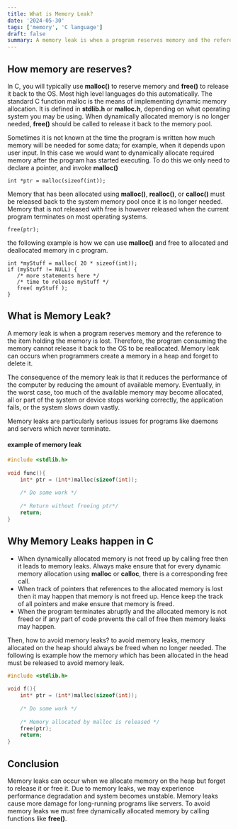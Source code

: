 ```yaml
---
title: What is Memory Leak?
date: '2024-05-30'
tags: ['memory', 'C language']
draft: false
summary: A memory leak is when a program reserves memory and the reference to the item holding the memory is lost. Therefore, the program consuming the memory cannot release it back to the OS to be reallocated. Memory leak can occurs when programmers create a memory in a heap and forget to delete it.
---
```


## How memory are reserves?
In C, you will typically use **malloc()** to reserve memory and **free()** 
to release it back to the OS. Most high level languages do this automatically.
The standard C function malloc is the means of implementing dynamic 
memory allocation. It is defined in **stdlib.h** or **malloc.h**, depending 
on what operating system you may be using. When dynamically allocated 
memory is no longer needed, **free()** should be called to release it back to 
the memory pool.

Sometimes it is not known at the time the program is written 
how much memory will be needed for some data; for example, when 
it depends upon user input. In this case we would want to dynamically 
allocate required memory after the program has started executing. 
To do this we only need to declare a pointer, and invoke **malloc()**

```
int *ptr = malloc(sizeof(int));
```
Memory that has been allocated using **malloc()**, **realloc()**, or **calloc()** 
must be released back to the system memory pool once it is no longer needed.
Memory that is not released with free is however released when the current 
program terminates on most operating systems.

```
free(ptr);
```
the following example is how we can use **malloc()** and free to allocated and 
deallocated memory in c program.

```
int *myStuff = malloc( 20 * sizeof(int)); 
if (myStuff != NULL) {
   /* more statements here */
   /* time to release myStuff */
   free( myStuff );
}
```

## What is Memory Leak?
A memory leak is when a program reserves memory and the reference 
to the item holding the memory is lost. Therefore, the program consuming 
the memory cannot release it back to the OS to be reallocated. 
Memory leak can occurs when programmers create a memory in a heap and 
forget to delete it.

The consequence of the memory leak is that it reduces the performance 
of the computer by reducing the amount of available memory. Eventually, 
in the worst case, too much of the available memory may become allocated, 
all or part of the system or device stops working correctly, 
the application fails, or the system slows down vastly.

Memory leaks are particularly serious issues for programs like daemons and 
servers which never terminate.

#### example of memory leak

```c:program.c
#include <stdlib.h>
 
void func(){
    int* ptr = (int*)malloc(sizeof(int));
 
    /* Do some work */
 
    /* Return without freeing ptr*/
    return;
}
```

## Why Memory Leaks happen in C
- When dynamically allocated memory is not freed up by calling free 
then it leads to memory leaks. Always make ensure that for every dynamic
 memory allocation using **malloc** or **calloc**, there is a corresponding free call.
- When track of pointers that references to the allocated memory is lost then
 it may happen that memory is not freed up. Hence keep the track of all pointers
  and make ensure that memory is freed.
- When the program terminates abruptly and the allocated memory is not freed 
or if any part of code prevents the call of free then memory leaks may happen.

Then, how to avoid memory leaks? to avoid memory leaks, memory allocated 
on the heap should always be freed when no longer needed.
The following is example how the memory which has been allocated in 
the head must be released to avoid memory leak.

```c:program.c
#include <stdlib.h>
 
void f(){
    int* ptr = (int*)malloc(sizeof(int));
 
    /* Do some work */
 
    /* Memory allocated by malloc is released */
    free(ptr);
    return;
}
```

## Conclusion
Memory leaks can occur when we allocate memory on the heap but 
forget to release it or free it. Due to memory leaks, we may 
experience performance degradation and system becomes unstable. 
Memory leaks cause more damage for long-running programs like servers. 
To avoid memory leaks we must free dynamically allocated memory by calling 
functions like **free()**.